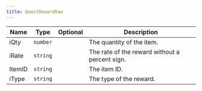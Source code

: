 ```yaml
---
title: QuestRewardRaw
---
```


| Name | Type | Optional | Description |
|------|------|----------|-------------|
| iQty | `number` |  | The quantity of the item. |
| iRate | `string` |  | The rate of the reward without a percent sign. |
| ItemID | `string` |  | The item ID. |
| iType | `string` |  | The type of the reward. |